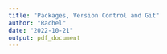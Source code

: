 ```yaml
---
title: "Packages, Version Control and Git"
author: "Rachel"
date: "2022-10-21"
output: pdf_document
---
```


